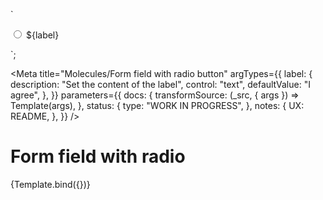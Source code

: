 <!--
@license EUPL-1.2
Copyright (c) 2021 Robbert Broersma
-->


<!-- Import component and component styles -->


<!-- Import Docs -->


  `<div class="utrecht-form-field-radio utrecht-form-field-radio--distanced">
    <input type="radio" class="utrecht-form-field-radio__input utrecht-radio-button" id="id-ce0239e2">
  <label class="utrecht-form-field-radio__label" for="id-ce0239e2">${label}</label>
</div>`;

<Meta
  title="Molecules/Form field with radio button"
  argTypes={{
    label: {
      description: "Set the content of the label",
      control: "text",
      defaultValue: "I agree",
    },
  }}
  parameters={{
    docs: {
      transformSource: (_src, { args }) => Template(args),
    },
    status: {
      type: "WORK IN PROGRESS",
    },
    notes: {
      UX: README,
    },
  }}
/>

# Form field with radio

<Canvas>
  <Story name="Form field with radio">{Template.bind({})}</Story>
</Canvas>

<ArgsTable story="Form field with radio" />
